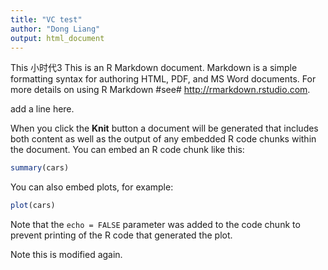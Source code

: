 ```yaml
---
title: "VC test"
author: "Dong Liang"
output: html_document
---
```

This 小时代3
This is an R Markdown document. Markdown is a simple formatting syntax for authoring HTML, PDF, and MS Word documents. For more details on using R Markdown #see# <http://rmarkdown.rstudio.com>.

add a line here.

When you click the **Knit** button a document will be generated that includes both content as well as the output of any embedded R code chunks within the document. You can embed an R code chunk like this:

```r
summary(cars)
```   

You can also embed plots, for example:

```r
plot(cars)
```

Note that the `echo = FALSE` parameter was added to the code chunk to prevent printing of the R code that generated the plot.


Note this is modified again.
